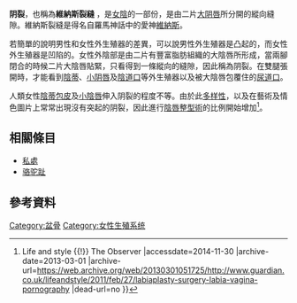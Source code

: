 {{Infobox anatomy
| Name        = 阴裂
| Latin       = rima pudendi
| Image       = Shavevulva.jpg
| Caption     = 人類女性的阴裂，已剔除[[陰毛|陰毛]]。
| Precursor   = 
| System      = 
| Artery      = 
| Vein        = 
| Nerve       = 
| Lymph       = 
<!--
| GraySubject = 270
| GrayPage    = 1265
| DorlandsPre = r_14
| DorlandsSuf = 12711774
-->
}}
'''阴裂'''，也稱為'''維納斯裂縫'''<!--The '''pudendal cleft''' (also called the '''cleft of Venus''', '''pudendal fissure''', '''pudendal cleavage''', '''pudendal slit''', '''urogenital cleft''', '''vulvar slit''', '''''rima vulvae''''', or '''''rima pudendi'''''<ref>{{cite book|last=Gould|first=George M.|title=Gould's Pocket Pronouncing Medical Dictionary|editor=Brownslow, C. V|publisher=P. Blakinston's Son & C., Inc.|year=1936|edition=10th}}</ref>)-->，是[[女陰|女陰]]的一部份，是由二片[[大阴唇|大阴唇]]所分開的縱向縫隙。維納斯裂縫是得名自羅馬神話中的愛神[[維納斯|維納斯]]。

若簡單的說明男性和女性外生殖器的差異，可以說男性外生殖器是凸起的，而女性外生殖器是凹陷的。女性外陰部是由二片有豐富脂肪組織的大陰唇所形成，當兩腳閉合的時候二片大陰唇貼緊，只看得到一條縱向的縫隙，因此稱為阴裂。在雙腿張開時，才能看到[[陰蒂|陰蒂]]、[[小阴唇|小阴唇]]及[[陰道口|陰道口]]等外生殖器以及被大陰唇包覆住的[[尿道口|尿道口]]。

人類女性[[陰蒂包皮|陰蒂包皮]]及[[小陰唇|小陰唇]]伸入阴裂的程度不等。由於此[[遗传多样性|多样性]]，以及在藝術及情色圖片上常常出現沒有突起的阴裂，因此進行[[陰唇整型術|陰唇整型術]]的比例開始增加<ref>{{Cite web |url=http://www.guardian.co.uk/lifeandstyle/2011/feb/27/labiaplasty-surgery-labia-vagina-pornography |title=Labiaplasty surgery increase blamed on pornography {{!}} Life and style {{!}} The Observer<!-- Bot generated title --> |accessdate=2014-11-30 |archive-date=2013-03-01 |archive-url=https://web.archive.org/web/20130301051725/http://www.guardian.co.uk/lifeandstyle/2011/feb/27/labiaplasty-surgery-labia-vagina-pornography |dead-url=no }}</ref>。

== 相關條目 ==
* [[私處|私處]]
* [[骆驼趾|骆驼趾]]

==參考資料==
{{reflist}}

{{女性生殖系統}}

[[Category:盆骨|Category:盆骨]]
[[Category:女性生殖系统|Category:女性生殖系统]]
